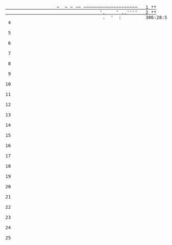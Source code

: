 <pre class="calendar"><a aria-label="Day 1, two stars" href="/2021/day/1" class="calendar-day1 calendar-verycomplete">                   ~  <span class="calendar-color-w1">~</span> ~ <span class="calendar-color-w1">~</span>~ <span class="calendar-color-w1">~</span>~<span class="calendar-color-w1">~~</span>~<span class="calendar-color-w1">~~~~~~~~~~~~~~~</span>  <span class="calendar-day"> 1</span> <span class="calendar-mark-complete">*</span><span class="calendar-mark-verycomplete">*</span></a>
<a aria-label="Day 2, two stars" href="/2021/day/2" class="calendar-day2 calendar-verycomplete">                                   '.<span class="calendar-color-w2">    '</span> <span class="calendar-color-g">..''''</span>  <span class="calendar-day"> 2</span> <span class="calendar-mark-complete">*</span><span class="calendar-mark-verycomplete">*</span></a>
<span aria-hidden="true" class="calendar-day3">                                    .  '  :        <span class="calendar-day"> 3</span><span id="calendar-countdown">06:28:58</span><script async="" src="//www.google-analytics.com/analytics.js"></script><script>
(function(){
var countdown = document.getElementById("calendar-countdown");
if (!countdown) return;
var server_eta = 26518;
var key = "2021-3-"+server_eta;
var now = Math.floor(new Date().getTime()/1000);
var target = server_eta + now;
if (sessionStorage) {
  // if you navigate away and hit the back button, this makes sure the countdown doesn't start from the wrong time
  var prev_target = sessionStorage.getItem("calendar-target");
  try { prev_target = JSON.parse(prev_target); } catch(e){}
  if (prev_target && typeof prev_target === 'object' && prev_target.key === key) {
    target = prev_target.target;
  } else {
    sessionStorage.setItem("calendar-target", JSON.stringify({key:key, target:target+1}));
  }
}

var interval = null;
function update_countdown() {
  var remaining = Math.ceil(target - new Date().getTime()/1000);
  if (remaining <= 0) {
    clearInterval(interval);
    interval = null;
    countdown.textContent = "";

    var a = document.createElement("a");
    a[String.fromCharCode(104,114,101,102)] = "/2021" + String.fromCharCode(47,100,97,121,47) + "3";
    a.className = "calendar-day3 calendar-day-new";
    var span = countdown.parentNode;
    while (span.firstChild) {
      a.appendChild(span.firstChild);
    }
    a.appendChild(document.createTextNode("   "));
    span.parentNode.insertBefore(a, span);
    span.parentNode.removeChild(span);
    countdown.parentNode.removeChild(countdown);
  } else {
    var hours = Math.floor(remaining/60/60);
    remaining -= hours * 60 * 60;
    var minutes = Math.floor(remaining/60);
    remaining -= minutes * 60;
    var seconds = remaining;
    countdown.textContent = (hours < 10 ? "0" : "") + hours + ":" + (minutes < 10 ? "0" : "") + minutes + ":" + (seconds < 10 ? "0" : "") + seconds;
  }
}
interval = setInterval(update_countdown,1000);
update_countdown();
})();
</script></span>
<span aria-hidden="true" class="calendar-day4">                                                   <span class="calendar-day"> 4</span></span>
<span aria-hidden="true" class="calendar-day5">                                                   <span class="calendar-day"> 5</span></span>
<span aria-hidden="true" class="calendar-day6">                                                   <span class="calendar-day"> 6</span></span>
<span aria-hidden="true" class="calendar-day7">                                                   <span class="calendar-day"> 7</span></span>
<span aria-hidden="true" class="calendar-day8">                                                   <span class="calendar-day"> 8</span></span>
<span aria-hidden="true" class="calendar-day9">                                                   <span class="calendar-day"> 9</span></span>
<span aria-hidden="true" class="calendar-day10">                                                   <span class="calendar-day">10</span></span>
<span aria-hidden="true" class="calendar-day11">                                                   <span class="calendar-day">11</span></span>
<span aria-hidden="true" class="calendar-day12">                                                   <span class="calendar-day">12</span></span>
<span aria-hidden="true" class="calendar-day13">                                                   <span class="calendar-day">13</span></span>
<span aria-hidden="true" class="calendar-day14">                                                   <span class="calendar-day">14</span></span>
<span aria-hidden="true" class="calendar-day15">                                                   <span class="calendar-day">15</span></span>
<span aria-hidden="true" class="calendar-day16">                                                   <span class="calendar-day">16</span></span>
<span aria-hidden="true" class="calendar-day17">                                                   <span class="calendar-day">17</span></span>
<span aria-hidden="true" class="calendar-day18">                                                   <span class="calendar-day">18</span></span>
<span aria-hidden="true" class="calendar-day19">                                                   <span class="calendar-day">19</span></span>
<span aria-hidden="true" class="calendar-day20">                                                   <span class="calendar-day">20</span></span>
<span aria-hidden="true" class="calendar-day21">                                                   <span class="calendar-day">21</span></span>
<span aria-hidden="true" class="calendar-day22">                                                   <span class="calendar-day">22</span></span>
<span aria-hidden="true" class="calendar-day23">                                                   <span class="calendar-day">23</span></span>
<span aria-hidden="true" class="calendar-day24">                                                   <span class="calendar-day">24</span></span>
<span aria-hidden="true" class="calendar-day25">                                                   <span class="calendar-day">25</span></span>
</pre>